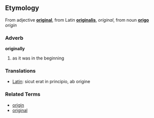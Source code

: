 ==Etymology==
From adjective '''[[original]]''', from Latin '''[[originalis]]''', ''original'', from noun '''[[origo]]''' ''origin''

===Adverb===
'''originally'''

# as it was in the beginning

===Translations===
*[[Latin]]: sicut erat in principio, ab origine

===Related Terms===
*[[origin]]
*[[original]]